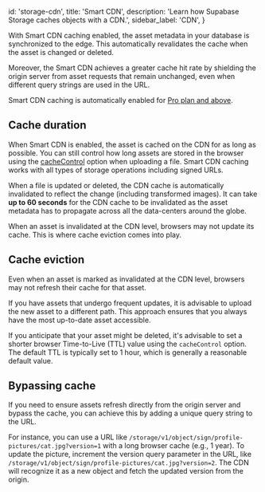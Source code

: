 
  id: 'storage-cdn',
  title: 'Smart CDN',
  description: 'Learn how Supabase Storage caches objects with a CDN.',
  sidebar_label: 'CDN',
}

With Smart CDN caching enabled, the asset metadata in your database is synchronized to the edge. This automatically revalidates the cache when the asset is changed or deleted.

Moreover, the Smart CDN achieves a greater cache hit rate by shielding the origin server from asset requests that remain unchanged, even when different query strings are used in the URL.

<Admonition type="note">

Smart CDN caching is automatically enabled for [Pro plan and above](https://supabase.com/pricing).

</Admonition>

## Cache duration

When Smart CDN is enabled, the asset is cached on the CDN for as long as possible. You can still control how long assets are stored in the browser using the [cacheControl](/docs/reference/javascript/storage-from-upload) option when uploading a file. Smart CDN caching works with all types of storage operations including signed URLs.

When a file is updated or deleted, the CDN cache is automatically invalidated to reflect the change (including transformed images). It can take **up to 60 seconds** for the CDN cache to be invalidated as the asset metadata has to propagate across all the data-centers around the globe.

When an asset is invalidated at the CDN level, browsers may not update its cache. This is where cache eviction comes into play.

## Cache eviction

Even when an asset is marked as invalidated at the CDN level, browsers may not refresh their cache for that asset.

If you have assets that undergo frequent updates, it is advisable to upload the new asset to a different path. This approach ensures that you always have the most up-to-date asset accessible.

If you anticipate that your asset might be deleted, it's advisable to set a shorter browser Time-to-Live (TTL) value using the `cacheControl` option. The default TTL is typically set to 1 hour, which is generally a reasonable default value.

## Bypassing cache

If you need to ensure assets refresh directly from the origin server and bypass the cache, you can achieve this by adding a unique query string to the URL.

For instance, you can use a URL like `/storage/v1/object/sign/profile-pictures/cat.jpg?version=1` with a long browser cache (e.g., 1 year). To update the picture, increment the version query parameter in the URL, like `/storage/v1/object/sign/profile-pictures/cat.jpg?version=2`. The CDN will recognize it as a new object and fetch the updated version from the origin.


